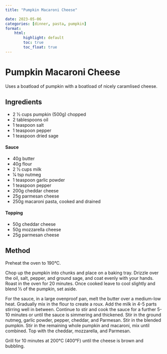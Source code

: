 ```yaml
---
title: "Pumpkin Macaroni Cheese"

date: 2023-05-06
categories: [dinner, pasta, pumpkin]
format:
    html:
        highlight: default
        toc: true
        toc_float: true
---
```


# Pumpkin Macaroni Cheese

Uses a boatload of pumpkin with a boatload of nicely caramlised cheese.

## Ingredients

* 2 1&frasl;2 cups pumpkin (500g) chopped
* 2 tablespoons oil
* 1 teaspoon salt
* 1 teaspoon pepper
* 1 teaspoon dried sage

#### Sauce

* 40g butter
* 40g flour
* 2 1&frasl;2 cups milk
* 1&frasl;4 tsp nutmeg
* 1 teaspoon garlic powder
* 1 teaspoon pepper
* 200g cheddar cheese
* 25g parmesan cheese
* 250g macaroni pasta, cooked and drained


#### Topping

* 50g cheddar cheese
* 50g mozzarella cheese
* 25g parmesan cheese

## Method

Preheat the oven to 190°C.

Chop up the pumpkin into chunks and place on a baking tray. Drizzle over the oil, salt, pepper, and ground sage, and coat evenly with your hands. Roast in the oven for 20 minutes. Once cooked leave to cool slightly and blend 1&frasl;3 of the pumpkin, set aside.

For the sauce, in a large ovenproof pan, melt the butter over a medium-low heat.
Gradually mix in the flour to create a roux.
Add the milk in 4-5 parts stirring well in between.
Continue to stir and cook the sauce for a further 5-10 minutes or until the sauce is simmering and thickened.
Stir in the ground nutmeg, garlic powder, pepper, cheddar, and Parmesan.
Stir in the blended pumpkin.
Stir in the remaining whole pumpkin and macaroni, mix until combined.
Top with the cheddar, mozzarella, and Parmesan.

Grill for 10 minutes at 200°C (400°F) until the cheese is brown and bubbling.